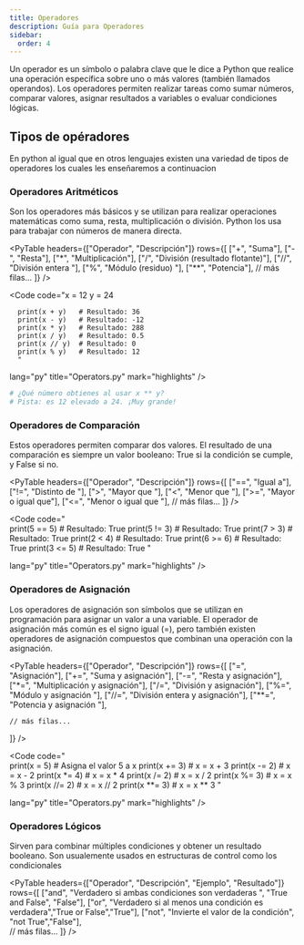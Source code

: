 ```yaml
---
title: Operadores
description: Guía para Operadores
sidebar:
  order: 4
---
```



Un operador es un símbolo o palabra clave que le dice a Python que realice una operación específica sobre uno o más valores (también llamados operandos). Los operadores permiten realizar tareas como sumar números, comparar valores, asignar resultados a variables o evaluar condiciones lógicas.

## Tipos de opéradores

En python al igual que en otros lenguajes existen una variedad de tipos de operadores los cuales les enseñaremos a continuacion

### Operadores Aritméticos

Son los operadores más básicos y se utilizan para realizar operaciones matemáticas como suma, resta, multiplicación o división. Python los usa para trabajar con números de manera directa.

<PyTable 
  headers={["Operador", "Descripción"]}
  rows={[
    ["+", "Suma"],
    ["-", "Resta"],
    ["*", "Multiplicación"],
    ["/", "División (resultado flotante)"],
    ["//", "División entera "],
    ["%", "Módulo (residuo) "],
    ["**", "Potencia"],
    // más filas...
  ]}
/>



<Code 
code="x = 12 
      y = 24
      
      print(x + y)   # Resultado: 36
      print(x - y)   # Resultado: -12
      print(x * y)   # Resultado: 288
      print(x / y)   # Resultado: 0.5
      print(x // y)  # Resultado: 0
      print(x % y)   # Resultado: 12
      " 
       
lang="py" 
title="Operators.py" 
mark="highlights" />

<Aside type="tip" title="Reto">

```python
# ¿Qué número obtienes al usar x ** y?
# Pista: es 12 elevado a 24. ¡Muy grande!
```
</Aside>

### Operadores de Comparación

Estos operadores permiten comparar dos valores. El resultado de una comparación es siempre un valor booleano: True si la condición se cumple, y False si no.

<PyTable 
  headers={["Operador", "Descripción"]}
  rows={[
    ["==", "Igual a"],
    ["!=", "Distinto de "],
    [">", "Mayor que "],
    ["<", "Menor que         "],
    [">=", "Mayor o igual que"],
    ["<=", "Menor o igual que  "],
    // más filas...
  ]}
/>

<Code 
code="      
      print(5 == 5)   # Resultado: True
      print(5 != 3)   # Resultado: True
      print(7 > 3)   # Resultado: True
      print(2 < 4)   # Resultado: True
      print(6 >= 6)  # Resultado: True
      print(3 <= 5)   # Resultado: True
      " 
       
lang="py" 
title="Operators.py" 
mark="highlights" />

### Operadores de Asignación

Los operadores de asignación son símbolos que se utilizan en programación para asignar un valor a una variable. El operador de asignación más común es el signo igual (=), pero también existen operadores de asignación compuestos que combinan una operación con la asignación. 

<PyTable 
  headers={["Operador", "Descripción"]}
  rows={[
    ["=", "Asignación"],
    ["+=", "Suma y asignación"],
    ["-=", "Resta y asignación"],
    ["*=", "Multiplicación y asignación"],
    ["/=", "División y asignación"],
    ["%=", "Módulo y asignación "],
    ["//=", "División entera y asignación"],
    ["**=", "Potencia y asignación "],
    
    // más filas...
  ]}
/>

<Code 
code="      
      print(x = 5)   # Asigna el valor 5 a x
      print(x += 3)   # x = x + 3
      print(x -= 2)   # x = x - 2
      print(x *= 4)   # x = x * 4
      print(x /= 2)   # x = x / 2
      print(x %= 3)  # x = x % 3
      print(x //= 2)   # x = x // 2
      print(x **= 3)   # x = x ** 3
      " 
       
lang="py" 
title="Operators.py" 
mark="highlights" />

### Operadores Lógicos 

Sirven para combinar múltiples condiciones y obtener un resultado booleano. Son usualemente usados en estructuras de control como los condicionales

<PyTable 
  headers={["Operador", "Descripción", "Ejemplo", "Resultado"]}
  rows={[
    ["and", "Verdadero si ambas condiciones son verdaderas ", "True and False", "False"],
    ["or", "Verdadero si al menos una condición es verdadera","True or False","True"],
    ["not", "Invierte el valor de la condición", "not True","False"],   
    // más filas...
  ]}
/>